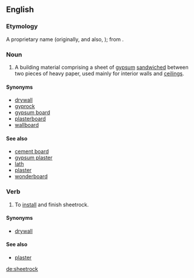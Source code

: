 {{also|Sheetrock}}
==English==

===Etymology===
A proprietary name (originally, and also, {{term|Sheetrock}}); from {{compound|sheet|rock}}.

===Noun===
{{en-noun|-}}

# {{uncountable}} A building material comprising a sheet of [[gypsum]] [[sandwiched]] between two pieces of heavy paper, used mainly for interior walls and [[ceiling]]s.

====Synonyms====
* [[drywall]]
* [[gyprock]]
* [[gypsum board]]
* [[plasterboard]]
* [[wallboard]]

====See also====
* [[cement board]]
* [[gypsum plaster]]
* [[lath]]
* [[plaster]]
* [[wonderboard]]

===Verb===
{{en-verb}}

# To [[install]] and finish sheetrock.

====Synonyms====
* [[drywall]]

====See also====
* [[plaster]]

[[de:sheetrock]]